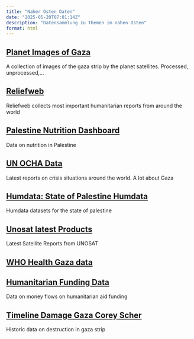 ```yaml
---
title: "Naher Osten Daten"
date: "2025-05-20T07:01:14Z"
description: "Datensammlung zu Themen im nahen Osten"
format: html
---
```


## [Planet Images of Gaza](https://drive.google.com/drive/folders/1dPDfss1WZh1pOKZ1C82JDBmqZn0YNrCP)

A collection of images of the gaza strip by the planet satellites. Processed, unprocessed,...

## [Reliefweb](https://reliefweb.int/updates)

Reliefweb collects most important humanitarian reports from around the world

## [Palestine Nutrition Dashboard](https://app.powerbi.com/view?r=eyJrIjoiMmIyMDllZjMtZTJkOS00YTBlLThkZjItYTZmMGMxNzViMDMwIiwidCI6Ijc3NDEwMTk1LTE0ZTEtNGZiOC05MDRiLWFiMTg5MjAyMzY2NyIsImMiOjh9&pageName=ReportSection003a04cd9aed7e476404)

Data on nutrition in Palestine

## [UN OCHA Data](https://www.ochaopt.org/publications)

Latest reports on crisis situations around the world. A lot about Gaza

## [Humdata: State of Palestine Humdata](https://data.humdata.org/group/pse)

Humdata datasets for the state of palestine

## [Unosat latest Products](https://unosat.org/products/)

Latest Satellite Reports from UNOSAT

## [WHO Health Gaza data](https://app.powerbi.com/view?r=eyJrIjoiODAxNTYzMDYtMjQ3YS00OTMzLTkxMWQtOTU1NWEwMzE5NTMwIiwidCI6ImY2MTBjMGI3LWJkMjQtNGIzOS04MTBiLTNkYzI4MGFmYjU5MCIsImMiOjh9)


## [Humanitarian Funding Data](https://fts.unocha.org/home/2025/countries)

Data on money flows on humanitarian aid funding

## [Timeline Damage Gaza Corey Scher](https://oregonstate.app.box.com/s/mlce2huny2ek79n3s1iubt8ia3hxabc3)

Historic data on destruction in gaza strip





